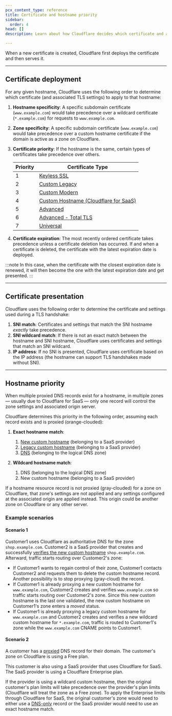 ```yaml
---
pcx_content_type: reference
title: Certificate and hostname priority
sidebar:
  order: 4
head: []
description: Learn about how Cloudflare decides which certificate and associated SSL/TLS settings to apply to individual hostnames.

---
```


When a new certificate is created, Cloudflare first deploys the certificate and then serves it.

***

## Certificate deployment

For any given hostname, Cloudflare uses the following order to determine which certificate (and associated TLS settings) to apply to that hostname:

1. **Hostname specificity**: A specific subdomain certificate (`www.example.com`) would take precedence over a wildcard certificate (`*.example.com`) for requests to `www.example.com`.

2. **Zone specificity**: A specific subdomain certificate (`www.example.com`) would take precedence over a custom hostname certificate if the domain is active as a zone on Cloudflare.

3. **Certificate priority**: If the hostname is the same, certain types of certificates take precedence over others.

   | Priority | Certificate Type                                                                        |
   | -------- | --------------------------------------------------------------------------------------- |
   | 1        | [Keyless SSL](/ssl/keyless-ssl/)                                                        |
   | 2        | [Custom Legacy](/ssl/edge-certificates/custom-certificates/)                            |
   | 3        | [Custom Modern](/ssl/edge-certificates/custom-certificates/)                            |
   | 4        | [Custom Hostname (Cloudflare for SaaS)](/cloudflare-for-platforms/cloudflare-for-saas/) |
   | 5        | [Advanced](/ssl/edge-certificates/advanced-certificate-manager/)                        |
   | 6        | [Advanced - Total TLS](/ssl/edge-certificates/additional-options/total-tls/)            |
   | 7        | [Universal](/ssl/edge-certificates/universal-ssl/)                                      |

4. **Certificate expiration**: The most recently ordered certificate takes precedence unless a certificate deletion has occurred. If and when a certificate is deleted, the certificate with the latest expiration date is deployed.

:::note
In this case, when the certificate with the closest expiration date is renewed, it will then become the one with the latest expiration date and get presented.
:::

***

## Certificate presentation

Cloudflare uses the following order to determine the certificate and settings used during a TLS handshake:

1. **SNI match**: Certificates and settings that match the SNI hostname *exactly* take precedence.
2. **SNI wildcard match**: If there is not an exact match between the hostname and SNI hostname, Cloudflare uses certificates and settings that match an SNI wildcard.
3. **IP address**: If no SNI is presented, Cloudflare uses certificate based on the IP address (the hostname can support TLS handshakes made without SNI).

***

## Hostname priority

When multiple proxied DNS records exist for a hostname, in multiple zones — usually due to Cloudflare for SaaS — only one record will control the zone settings and associated origin server.

Cloudflare determines this priority in the following order, assuming each record exists and is proxied (orange-clouded):

1. **Exact hostname match**:

   1. [New custom hostname](/cloudflare-for-platforms/cloudflare-for-saas/start/getting-started/) (belonging to a SaaS provider)
   2. [Legacy custom hostname](/cloudflare-for-platforms/cloudflare-for-saas/reference/versioning/) (belonging to a SaaS provider)
   3. [DNS](/dns/proxy-status/) (belonging to the logical DNS zone)

2. **Wildcard hostname match**:

   1. DNS (belonging to the logical DNS zone)
   2. New custom hostname (belonging to a SaaS provider)

If a hostname resource record is not proxied (gray-clouded) for a zone on Cloudflare, that zone's settings are not applied and any settings configured at the associated origin are applied instead. This origin could be another zone on Cloudflare or any other server.

### Example scenarios

#### Scenario 1

Customer1 uses Cloudflare as authoritative DNS for the zone `shop.example.com`. Customer2 is a SaaS provider that creates and successfully [verifies the new custom hostname](/cloudflare-for-platforms/cloudflare-for-saas/domain-support/hostname-validation/) `shop.example.com`. Afterward, traffic starts routing over Customer2's zone:

* If Customer1 wants to regain control of their zone, Customer1 contacts Customer2 and requests them to delete the custom hostname record. Another possibility is to stop proxying (gray-cloud) the record.
* If Customer1 is already proxying a new custom hostname for `www.example.com`, Customer2 creates and verifies `www.example.com` so traffic starts routing over Customer2's zone. Since this new custom hostname is the last one validated, the new custom hostname on Customer1's zone enters a *moved* status.
* If Customer1 is already proxying a legacy custom hostname for `www.example.com` and Customer2 creates and verifies a new wildcard custom hostname for `*.example.com`, traffic is routed to Customer1's zone while the `www.example.com` CNAME points to Customer1.

#### Scenario 2

A customer has a [proxied](/dns/proxy-status/) DNS record for their domain. The customer's zone on Cloudflare is using a Free plan.

This customer is also using a SaaS provider that uses Cloudflare for SaaS. The SaaS provider is using a Cloudflare Enterprise plan.

If the provider is using a wildcard custom hostname, then the original customer's plan limits will take precedence over the provider's plan limits (Cloudflare will treat the zone as a Free zone). To apply the Enterprise limits through Cloudflare for SaaS, the original customer's zone would need to either use a [DNS-only](/dns/proxy-status/) record or the SaaS provider would need to use an exact hostname match.
